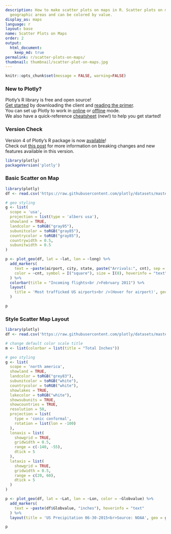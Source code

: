 ```yaml
---
description: How to make scatter plots on maps in R. Scatter plots on maps highlight
  geographic areas and can be colored by value.
display_as: maps
language: r
layout: base
name: Scatter Plots on Maps
order: 2
output:
  html_document:
    keep_md: true
permalink: r/scatter-plots-on-maps/
thumbnail: thumbnail/scatter-plot-on-maps.jpg
---
```


```r
knitr::opts_chunk$set(message = FALSE, warning=FALSE)
```
### New to Plotly?

Plotly's R library is free and open source!<br>
[Get started](https://plot.ly/r/getting-started/) by downloading the client and [reading the primer](https://plot.ly/r/getting-started/).<br>
You can set up Plotly to work in [online](https://plot.ly/r/getting-started/#hosting-graphs-in-your-online-plotly-account) or [offline](https://plot.ly/r/offline/) mode.<br>
We also have a quick-reference [cheatsheet](https://images.plot.ly/plotly-documentation/images/r_cheat_sheet.pdf) (new!) to help you get started!

### Version Check

Version 4 of Plotly's R package is now [available](https://plot.ly/r/getting-started/#installation)!<br>
Check out [this post](http://moderndata.plot.ly/upgrading-to-plotly-4-0-and-above/) for more information on breaking changes and new features available in this version.
```r
library(plotly)
packageVersion('plotly')
```

### Basic Scatter on Map

```r
library(plotly)
df <- read.csv('https://raw.githubusercontent.com/plotly/datasets/master/2011_february_us_airport_traffic.csv')

# geo styling
g <- list(
  scope = 'usa',
  projection = list(type = 'albers usa'),
  showland = TRUE,
  landcolor = toRGB("gray95"),
  subunitcolor = toRGB("gray85"),
  countrycolor = toRGB("gray85"),
  countrywidth = 0.5,
  subunitwidth = 0.5
)

p <- plot_geo(df, lat = ~lat, lon = ~long) %>%
  add_markers(
    text = ~paste(airport, city, state, paste("Arrivals:", cnt), sep = "<br />"),
    color = ~cnt, symbol = I("square"), size = I(8), hoverinfo = "text"
  ) %>%
  colorbar(title = "Incoming flights<br />February 2011") %>%
  layout(
    title = 'Most trafficked US airports<br />(Hover for airport)', geo = g
  )

p
```

### Style Scatter Map Layout

```r
library(plotly)
df <- read.csv('https://raw.githubusercontent.com/plotly/datasets/master/2015_06_30_precipitation.csv')

# change default color scale title
m <- list(colorbar = list(title = "Total Inches"))

# geo styling
g <- list(
  scope = 'north america',
  showland = TRUE,
  landcolor = toRGB("grey83"),
  subunitcolor = toRGB("white"),
  countrycolor = toRGB("white"),
  showlakes = TRUE,
  lakecolor = toRGB("white"),
  showsubunits = TRUE,
  showcountries = TRUE,
  resolution = 50,
  projection = list(
    type = 'conic conformal',
    rotation = list(lon = -100)
  ),
  lonaxis = list(
    showgrid = TRUE,
    gridwidth = 0.5,
    range = c(-140, -55),
    dtick = 5
  ),
  lataxis = list(
    showgrid = TRUE,
    gridwidth = 0.5,
    range = c(20, 60),
    dtick = 5
  )
)

p <- plot_geo(df, lat = ~Lat, lon = ~Lon, color = ~Globvalue) %>%
  add_markers(
    text = ~paste(df$Globvalue, "inches"), hoverinfo = "text"
  ) %>%
  layout(title = 'US Precipitation 06-30-2015<br>Source: NOAA', geo = g)

p
```